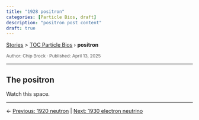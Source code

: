 ```yaml
---
title: "1928 positron"
categories: [Particle Bios, draft]
description: "positron post content"
draft: true
---
```


<div class="breadcrumb">
  <a href="../../stories.html">Stories</a> > <a href="../index.qmd">TOC Particle Bios</a> › <strong>positron</strong>
</div>

<div style="font-size:0.85em; color:#555; margin-top:0.5em;">
Author: Chip Brock · Published: April 13, 2025
</div>

---

## The positron

Watch this space.

---
::: {.post-nav}
← [Previous: 1920 neutron](../20250412_1920-neutron/1920-neutron.html) | [Next: 1930 electron neutrino](../20250413_1930-electron_neutrino/1930-electron_neutrino.html)
:::
